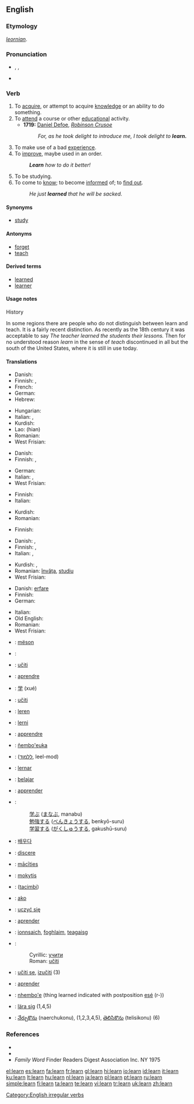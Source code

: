 ==English==

===Etymology===
{{OE.}} ''[[leornian]]''.

===Pronunciation===
* {{enPR|lû(r)n}}, {{IPA|/lɜː(r)n/}}, {{SAMPA|/l3:(r)n/}}
* {{audio|en-us-learn.ogg|Audio (US)}}
*: {{rhymes|ɜː(r)n}}

===Verb===
{{en-verb|learns|learning|'''[[learned]]''' ''or'' '''[[learnt]]'''}}

# To [[acquire]], or attempt to acquire [[knowledge]] or an ability to do something.
# To [[attend]] a course or other [[educational]] activity.
#* '''1719:''' [[w:Daniel Defoe|Daniel Defoe]], ''[[w:Robinson Crusoe|Robinson Crusoe]]''
#*: ''For, as he took delight to introduce me, I took delight to '''learn.'''''
# To make use of a bad [[experience]].
# To [[improve]], maybe used in an order.
#: '''''Learn''' how to do it better!''
# To be studying.
# To come to [[know]]; to become [[inform]]ed of; to [[find out]].
#: ''He just '''learned''' that he will be sacked.''

====Synonyms====
* [[study]]

====Antonyms====
* [[forget]]
* [[teach]]

====Derived terms====
* [[learned]]
* [[learner]]

====Usage notes====
;History
In some regions there are people who do not distinguish between learn and teach.  It is a fairly recent distinction.  As recently as the 18th century it was acceptable to say ''The teacher learned the students their lessons.''  Then for no understood reason ''learn'' in the sense of ''teach'' discontinued in all but the south of the United States, where it is still in use today.

====Translations====
{{trans-top|to acquire knowledge or ability}}
* Danish: {{t-|da|lære}}
* Finnish: {{t+|fi|oppia}}, {{t-|fi|opetella}}
* French: {{t+|fr|apprendre}}
* German: {{t+|de|lernen}}
* Hebrew: {{ללמוד}}
{{trans-mid}}
* Hungarian: {{t+|hu|tanul}}
* Italian: {{t+|it|imparare}}, {{t-|it|apprendere}}
* Kurdish: {{KUchar|[[فێربوون]]}}
* Lao: {{Laoo|[[ຮຽມ]]}} (hian)
* Romanian: {{t+|ro|învăţa}}
* West Frisian: {{t+|fy|leare}}
{{trans-bottom}}

{{trans-top|to attend educational activity}}
* Danish: {{t-|da|lære}}
* Finnish: {{t+|fi|oppia}}, {{t+|fi|opiskella}}
{{trans-mid}}
* German: {{t+|de|lernen}}
* Italian: {{t+|it|imparare}}, {{t-|it|apprendere}}
* West Frisian: {{t+|fy|studearre}}
{{trans-bottom}}

{{trans-top|to make use of a bad experience}}
* Finnish: {{t+|fi|oppia}}
* Italian: {{t+|it|imparare}}
{{trans-mid}}
* Kurdish: {{KUchar|[[فێر بوون]]}}
* Romanian: {{t+|ro|învăţa}}
{{trans-bottom}}

{{trans-top|to improve}}
* Finnish: {{t+|fi|oppia}}
{{trans-mid}}
{{trans-bottom}}

{{trans-top|to be studying}}
* Danish: {{t-|da|lære}}, {{t-|da|studere}}
* Finnish: {{t+|fi|opiskella}}, {{t-|fi|opetella}}
* Italian: {{t+|it|imparare}}, {{t+|it|studiare}}
{{trans-mid}}
* Kurdish: {{KUchar|[[خوێندن]]}}, {{KUchar|[[سه‌عی کردن]]}}
* Romanian: [[învăţa]], [[studiu]]
* West Frisian: {{t+|fy|studearre}}
{{trans-bottom}}

{{trans-top|to come to know; to become informed of; to find out}}
* Danish: [[erfare]]
* Finnish: {{t+|fi|saada}} {{t+|fi|tietää}}
* German: {{t+|de|erfahren}}
{{trans-mid}}
* Italian: {{t-|it|apprendere}}
* Old English: {{t-|ang|geascian|alt=ġeāscian|xs=Old English}}
* Romanian: {{t+|ro|afla}}
* West Frisian: {{t+|fy|leare}}
{{trans-bottom}}

{{checktrans-top}}
* {{ttbc|Albanian}}: [[mëson]]
* {{ttbc|Arabic}}: {{Arab|[[يتعلم]]}}
* {{ttbc|Bosnian}}: [[učiti]]
* {{ttbc|Catalan}}: [[aprendre]]
* {{ttbc|Chinese}}: [[学]] (xué)
* {{ttbc|Croatian}}: [[učiti]]
* {{ttbc|Dutch}}: [[leren]]
* {{ttbc|Esperanto}}: [[lerni]]
* {{ttbc|French}}: [[apprendre]]
* {{ttbc|Guaraní}}: [[ñembo'euka]]
* {{ttbc|Hebrew}}: ([[ללמוד]], leel-mod)
* {{ttbc|Ido}}: [[lernar]]
* {{ttbc|Indonesian}}: [[ajar|belajar]]
* {{ttbc|Interlingua}}: [[apprender]]
* {{ttbc|Japanese}}:
*: [[学ぶ]] ([[まなぶ]], manabu)
*: [[勉強]]する ([[べんきょう]]する, benkyō-suru)
*: [[学習]]する ([[がくしゅう]]する, gakushū-suru)
{{checktrans-mid}}
* {{ttbc|Korean}}: [[배우다]]
* {{ttbc|Latin}}: [[discere]]
* {{ttbc|Latvian}}: [[mācīties]]
* {{ttbc|Lithuanian}}: [[mokytis]]
* {{ttbc|Manchu}}: ([[tacimbi]])
* {{ttbc|Maori}}: [[ako]]
* {{ttbc|Polish}}: [[uczyć|uczyć się]]
* {{ttbc|Portuguese}}: [[aprender]]
* {{ttbc|Scottish Gaelic}}: [[ionnsaich]], [[foghlaim]], [[teagaisg]]
* {{ttbc|Serbian}}:
*: Cyrillic: [[учити#Serbian|учити]]
*: Roman: [[učiti#Serbian|učiti]]
* {{ttbc|Slovene}}: [[učiti se]], [[izučiti]] (3)
* {{ttbc|Spanish}}: [[aprender]]
* {{ttbc|Tupinambá}}: [[nhembo'e]] (thing learned indicated with postposition [[esé]] (r-))
* {{ttbc|Swedish}}: [[lära sig]] (1,4,5)
* {{ttbc|Telugu}}: [[నేర్చుకొను]] (naerchukonu), (1,2,3,4,5), [[తెలిసికొను]] (telisikonu) (6)
{{checktrans-bottom}}

===References===
* {{R:Century 1911}}
* {{R:Webster 1913}}
* ''Family Word'' Finder Readers Digest Association Inc. NY 1975

[[Category:English irregular verbs]]

[[el:learn]]
[[es:learn]]
[[fa:learn]]
[[fr:learn]]
[[gl:learn]]
[[hi:learn]]
[[io:learn]]
[[id:learn]]
[[it:learn]]
[[ku:learn]]
[[lt:learn]]
[[hu:learn]]
[[nl:learn]]
[[ja:learn]]
[[pl:learn]]
[[pt:learn]]
[[ru:learn]]
[[simple:learn]]
[[fi:learn]]
[[ta:learn]]
[[te:learn]]
[[vi:learn]]
[[tr:learn]]
[[uk:learn]]
[[zh:learn]]